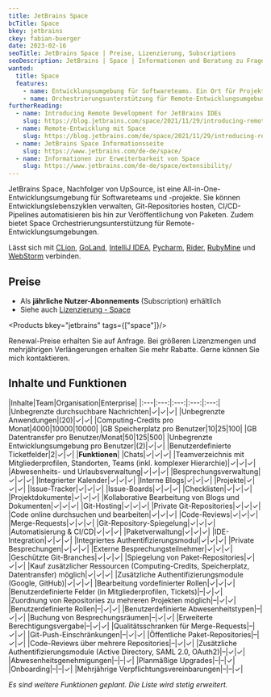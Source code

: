 ```yaml
---
title: JetBrains Space
bcTitle: Space
bkey: jetbrains
ckey: fabian-buerger
date: 2023-02-16
seoTitle: JetBrains Space | Preise, Lizenzierung, Subscriptions
seoDescription: JetBrains | Space | Informationen und Beratung zu Fragen bei Lizenzierung und Kosten.
wanted:
  title: Space
  features:
    - name: Entwicklungsumgebung für Softwareteams. Ein Ort für Projekt- und Teammanagement, Automatisieren von Workflows und Kommunikation.
    - name: Orchestrierungsunterstützung für Remote-Entwicklungsumgebungen.
furtherReading:
  - name: Introducing Remote Development for JetBrains IDEs
    slug: https://blog.jetbrains.com/space/2021/11/29/introducing-remote-development-with-space/
  - name: Remote-Entwicklung mit Space
    slug: https://blog.jetbrains.com/de/space/2021/11/29/introducing-remote-development-with-space/
  - name: JetBrains Space Informationsseite
    slug: https://www.jetbrains.com/de-de/space/
  - name: Informationen zur Erweiterbarkeit von Space
    slug: https://www.jetbrains.com/de-de/space/extensibility/
---
```




<Intro>

JetBrains Space, Nachfolger von UpSource, ist eine All-in-One-Entwicklungsumgebung für Softwareteams und -projekte. Sie können Entwicklungslebenszyklen verwalten, Git-Repositories hosten, CI/CD-Pipelines automatisieren bis hin zur Veröffentlichung von Paketen. Zudem bietet Space Orchestrierungsunterstützung für Remote-Entwicklungsumgebungen.

Lässt sich mit [CLion](/hersteller/jetbrains/clion/), [GoLand](/hersteller/jetbrains/goland/), [IntelliJ IDEA](/hersteller/jetbrains/intellij-idea-ultimate/), [Pycharm](/hersteller/jetbrains/pycharm/), [Rider](/hersteller/jetbrains/rider/), [RubyMine](/hersteller/jetbrains/rubymine/) und [WebStorm](/hersteller/jetbrains/webstorm/) verbinden.

</Intro>

<TOC />


## Preise

<ArrowList>

- Als **jährliche Nutzer-Abonnements** (Subscription) erhältlich
- Siehe auch [Lizenzierung - Space](/hersteller/jetbrains/#kauf-und-lizenzierung)

</ArrowList>

<Products bkey="jetbrains" tags={["space"]}/>

<GetInTouch>

Renewal-Preise erhalten Sie auf Anfrage. Bei größeren Lizenzmengen und mehrjährigen Verlängerungen erhalten Sie mehr Rabatte. Gerne können Sie mich kontaktieren.

</GetInTouch>


## Inhalte und Funktionen

|Inhalte|Team|Organisation|Enterprise|
|:---|:---:|:---:|:---:|:---:|
|Unbegrenzte durchsuchbare Nachrichten|✓|✓|✓|
|Unbegrenzte Anwendungen|(20)|✓|✓|
|Computing-Credits pro Monat|4000|10000|10000|
|GB Speicherplatz pro Benutzer|10|25|100|
|GB Datentransfer pro Benutzer/Monat|50|125|500|
|Unbegrenzte Entwicklungsumgebung pro Benutzer|(2)|✓|✓|
|Benutzerdefinierte Ticketfelder|2|✓|✓|
|**Funktionen**|
|Chats|✓|✓|✓|
|Teamverzeichnis mit Mitgliederprofilen, Standorten, Teams (inkl. komplexer Hierarchie)|✓|✓|✓|
|Abwesenheits- und Urlaubsverwaltung|✓|✓|✓|
|Besprechungsverwaltung|✓|✓|✓|
|Integrierter Kalender|✓|✓|✓|
|Interne Blogs|✓|✓|✓|
|Projekte|✓|✓|✓|
|Issue-Tracker|✓|✓|✓|
|Issue-Boards|✓|✓|✓|
|Checklisten|✓|✓|✓|
|Projektdokumente|✓|✓|✓|
|Kollaborative Bearbeitung von Blogs und Dokumenten|✓|✓|✓|
|Git-Hosting|✓|✓|✓|
|Private Git-Repositories|✓|✓|✓|
|Code online durchsuchen und bearbeiten|✓|✓|✓|
|Code-Reviews|✓|✓|✓|
|Merge-Requests|✓|✓|✓|
|Git-Repository-Spiegelung|✓|✓|✓|
|Automatisierung & CI/CD|✓|✓|✓|
|Paket­verwaltung|✓|✓|✓|
|IDE-Integration|✓|✓|✓|
|Integriertes Authentifizierungsmodul|✓|✓|✓|
|Private Besprechungen|✓|✓|✓|
|Externe Besprechungsteilnehmer|✓|✓|✓|
|Geschützte Git-Branches|✓|✓|✓|
|Spiegelung von Paket-Repositories|✓|✓|✓|
|Kauf zusätzlicher Ressourcen (Computing-Credits, Speicherplatz, Datentransfer) möglich|✓|✓|✓|
|Zusätzliche Authentifizierungsmodule (Google, GitHub)|✓|✓|✓|
|Bearbeitung vordefinierter Rollen|✓|✓|✓|
|Benutzerdefinierte Felder (in Mitgliederprofilen, Tickets)|–|✓|✓|
|Zuordnung von Repositories zu mehreren Projekten möglich|–|✓|✓|
|Benutzerdefinierte Rollen|–|✓|✓|
|Benutzerdefinierte Abwesenheitstypen|–|✓|✓|
|Buchung von Besprechungsräumen|–|✓|✓|
|Erweiterte Berechtigungsvergabe|–|✓|✓|
|Qualitätsschranken für Merge-Requests|–|✓|✓|
|Git-Push-Einschränkungen|–|✓|✓|
|Öffentliche Paket-Repositories|–|✓|✓|
|Code-Reviews über mehrere Repositories|–|✓|✓|
|Zusätzliche Authentifizierungsmodule (Active Directory, SAML 2.0, OAuth2)|–|✓|✓|
|Abwesenheitsgenehmigungen|–|–|✓|
|Planmäßige Upgrades|–|–|✓|
|Onboarding|–|–|✓|
|Mehrjährige Verpflichtungsvereinbarungen|–|–|✓|

_Es sind weitere Funktionen geplant. Die Liste wird stetig erweitert._
